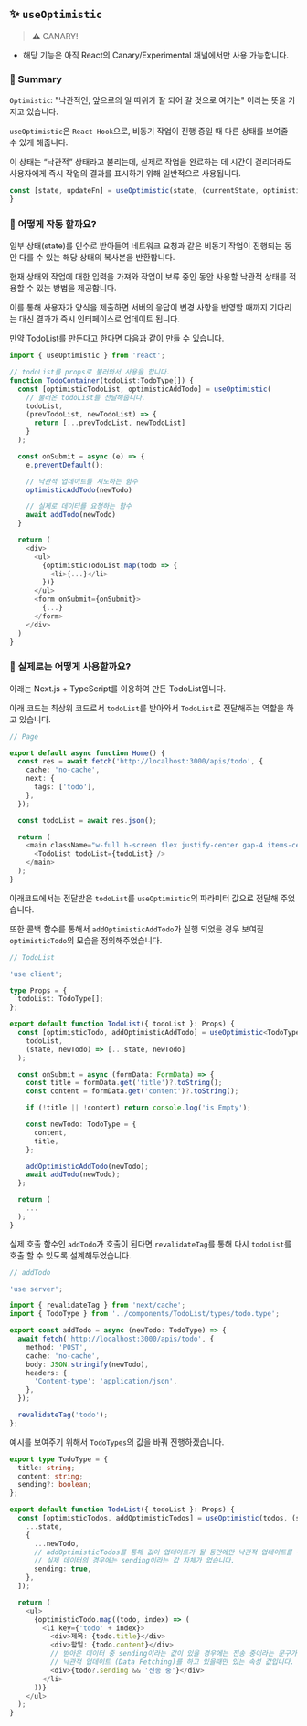 ## ✨ `useOptimistic`

> ⚠️ CANARY!

- 해당 기능은 아직 React의 Canary/Experimental 채널에서만 사용 가능합니다.

### 📑 Summary

`Optimistic`: "낙관적인, 앞으로의 일 따위가 잘 되어 갈 것으로 여기는" 이라는 뜻을 가지고 있습니다.

`useOptimistic`은 `React Hook`으로, 비동기 작업이 진행 중일 때 다른 상태를 보여줄 수 있게 해줍니다.

이 상태는 “낙관적” 상태라고 불리는데, 실제로 작업을 완료하는 데 시간이 걸리더라도 사용자에게 즉시 작업의 결과를 표시하기 위해 일반적으로 사용됩니다.

```typescript
const [state, updateFn] = useOptimistic(state, (currentState, optimisticValue) => {});
}
```

### 🤔 어떻게 작동 할까요?

일부 상태(state)를 인수로 받아들여 네트워크 요청과 같은 비동기 작업이 진행되는 동안 다룰 수 있는 해당 상태의 복사본을 반환합니다.

현재 상태와 작업에 대한 입력을 가져와 작업이 보류 중인 동안 사용할 낙관적 상태를 적용할 수 있는 방법을 제공합니다.

이를 통해 사용자가 양식을 제출하면 서버의 응답이 변경 사항을 반영할 때까지 기다리는 대신 결과가 즉시 인터페이스로 업데이트 됩니다.

만약 TodoList를 만든다고 한다면 다음과 같이 만들 수 있습니다.

```typescript
import { useOptimistic } from 'react';

// todoList를 props로 불러와서 사용을 합니다.
function TodoContainer(todoList:TodoType[]) {
  const [optimisticTodoList, optimisticAddTodo] = useOptimistic(
    // 불러온 todoList를 전달해줍니다.
    todoList,
    (prevTodoList, newTodoList) => {
      return [...prevTodoList, newTodoList]
    }
  );

  const onSubmit = async (e) => {
    e.preventDefault();

    // 낙관적 업데이트를 시도하는 함수
    optimisticAddTodo(newTodo)

    // 실제로 데이터를 요청하는 함수
    await addTodo(newTodo)
  }

  return (
    <div>
      <ul>
        {optimisticTodoList.map(todo => {
          <li>{...}</li>
        })}
      </ul>
      <form onSubmit={onSubmit}>
        {...}
      </form>
    </div>
  )
}
```

### 🧐 실제로는 어떻게 사용할까요?

아래는 Next.js + TypeScript를 이용하여 만든 TodoList입니다.

아래 코드는 최상위 코드로서 `todoList`를 받아와서 `TodoList`로 전달해주는 역할을 하고 있습니다.

```typescript
// Page

export default async function Home() {
  const res = await fetch('http://localhost:3000/apis/todo', {
    cache: 'no-cache',
    next: {
      tags: ['todo'],
    },
  });

  const todoList = await res.json();

  return (
    <main className="w-full h-screen flex justify-center gap-4 items-center">
      <TodoList todoList={todoList} />
    </main>
  );
}
```

아래코드에서는 전달받은 `todoList`를 `useOptimistic`의 파라미터 값으로 전달해 주었습니다.

또한 콜백 함수를 통해서 `addOptimisticAddTodo`가 실행 되었을 경우 보여질 `optimisticTodo`의 모습을 정의해주었습니다.

```typescript
// TodoList

'use client';

type Props = {
  todoList: TodoType[];
};

export default function TodoList({ todoList }: Props) {
  const [optimisticTodo, addOptimisticAddTodo] = useOptimistic<TodoType[], TodoType>(
    todoList,
    (state, newTodo) => [...state, newTodo]
  );

  const onSubmit = async (formData: FormData) => {
    const title = formData.get('title')?.toString();
    const content = formData.get('content')?.toString();

    if (!title || !content) return console.log('is Empty');

    const newTodo: TodoType = {
      content,
      title,
    };

    addOptimisticAddTodo(newTodo);
    await addTodo(newTodo);
  };

  return (
    ...
  );
}

```

실제 호출 함수인 `addTodo`가 호출이 된다면 `revalidateTag`를 통해 다시 `todoList`를 호출 할 수 있도록 설계해두었습니다.

```typescript
// addTodo

'use server';

import { revalidateTag } from 'next/cache';
import { TodoType } from '../components/TodoList/types/todo.type';

export const addTodo = async (newTodo: TodoType) => {
  await fetch('http://localhost:3000/apis/todo', {
    method: 'POST',
    cache: 'no-cache',
    body: JSON.stringify(newTodo),
    headers: {
      'Content-type': 'application/json',
    },
  });

  revalidateTag('todo');
};
```

예시를 보여주기 위해서 `TodoTypes`의 값을 바꿔 진행하겠습니다.

```typescript
export type TodoType = {
  title: string;
  content: string;
  sending?: boolean;
};

export default function TodoList({ todoList }: Props) {
  const [optimisticTodos, addOptimisticTodos] = useOptimistic(todos, (state, newTodo) => [
    ...state,
    {
      ...newTodo,
      // addOptimisticTodos를 통해 값이 업데이트가 될 동안에만 낙관적 업데이트를 통해 sending이 true가 됩니다.
      // 실제 데이터의 경우에는 sending이라는 값 자체가 없습니다.
      sending: true,
    },
  ]);

  return (
    <ul>
      {optimisticTodo.map((todo, index) => (
        <li key={'todo' + index}>
          <div>제목: {todo.title}</div>
          <div>할일: {todo.content}</div>
          // 받아온 데이터 중 sending이라는 값이 있을 경우에는 전송 중이라는 문구가 보여지게 됩니다.
          // 낙관적 업데이트 (Data Fetching)를 하고 있을때만 있는 속성 값입니다.
          <div>{todo?.sending && '전송 중'}</div>
        </li>
      ))}
    </ul>
  );
}
```
